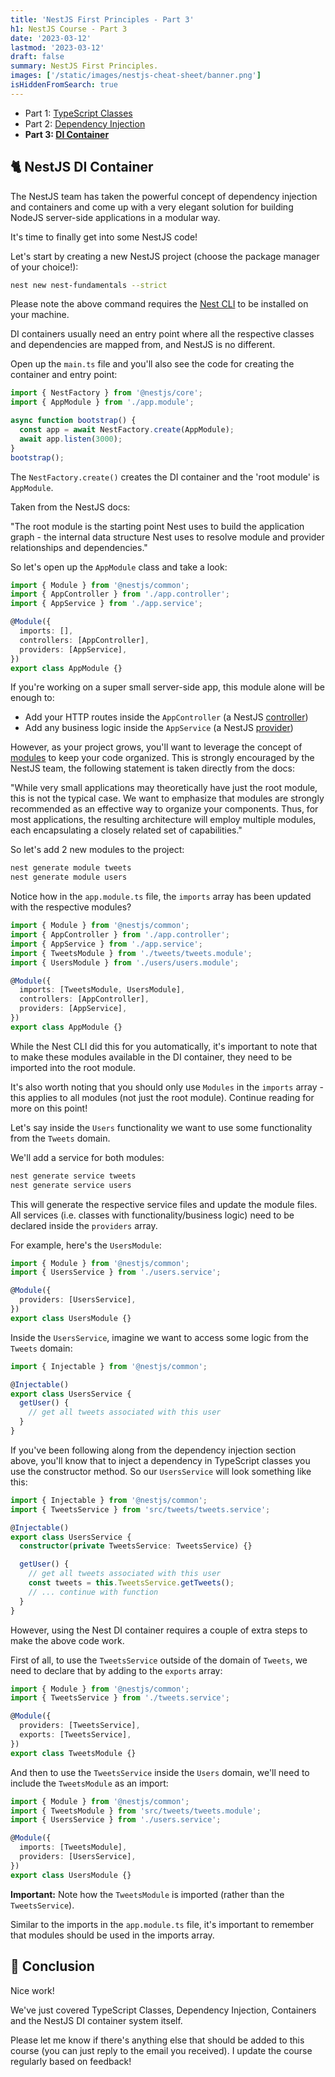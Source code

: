 ```yaml
---
title: 'NestJS First Principles - Part 3'
h1: NestJS Course - Part 3
date: '2023-03-12'
lastmod: '2023-03-12'
draft: false
summary: NestJS First Principles.
images: ['/static/images/nestjs-cheat-sheet/banner.png']
isHiddenFromSearch: true
---
```


- Part 1: [TypeScript Classes](/resources/nestjs-first-principles/part-1)
- Part 2: [Dependency Injection](/resources/nestjs-first-principles/part-2)
- **Part 3: [DI Container](/resources/nestjs-first-principles/part-3)**

## 🐈 NestJS DI Container

The NestJS team has taken the powerful concept of dependency injection and containers and come up with a very elegant solution for building NodeJS server-side applications in a modular way.

It's time to finally get into some NestJS code!

Let's start by creating a new NestJS project (choose the package manager of your choice!):

```bash
nest new nest-fundamentals --strict
```

Please note the above command requires the [Nest CLI](https://docs.nestjs.com/cli/overview) to be installed on your machine.

DI containers usually need an entry point where all the respective classes and dependencies are mapped from, and NestJS is no different.

Open up the `main.ts` file and you'll also see the code for creating the container and entry point:

```ts:main.ts
import { NestFactory } from '@nestjs/core';
import { AppModule } from './app.module';

async function bootstrap() {
  const app = await NestFactory.create(AppModule);
  await app.listen(3000);
}
bootstrap();

```

The `NestFactory.create()` creates the DI container and the 'root module' is `AppModule`.

Taken from the NestJS docs:

"The root module is the starting point Nest uses to build the application graph - the internal data structure Nest uses to resolve module and provider relationships and dependencies."

So let's open up the `AppModule` class and take a look:

```ts:app.module.ts
import { Module } from '@nestjs/common';
import { AppController } from './app.controller';
import { AppService } from './app.service';

@Module({
  imports: [],
  controllers: [AppController],
  providers: [AppService],
})
export class AppModule {}

```

If you're working on a super small server-side app, this module alone will be enough to:

- Add your HTTP routes inside the `AppController` (a NestJS [controller](https://docs.nestjs.com/controllers))
- Add any business logic inside the `AppService` (a NestJS [provider](https://docs.nestjs.com/providers))

However, as your project grows, you'll want to leverage the concept of [modules](https://docs.nestjs.com/module) to keep your code organized. This is strongly encouraged by the NestJS team, the following statement is taken directly from the docs:

"While very small applications may theoretically have just the root module, this is not the typical case. We want to emphasize that modules are strongly recommended as an effective way to organize your components. Thus, for most applications, the resulting architecture will employ multiple modules, each encapsulating a closely related set of capabilities."

So let's add 2 new modules to the project:

```bash
nest generate module tweets
nest generate module users
```

Notice how in the `app.module.ts` file, the `imports` array has been updated with the respective modules?

```ts:app.module.ts
import { Module } from '@nestjs/common';
import { AppController } from './app.controller';
import { AppService } from './app.service';
import { TweetsModule } from './tweets/tweets.module';
import { UsersModule } from './users/users.module';

@Module({
  imports: [TweetsModule, UsersModule],
  controllers: [AppController],
  providers: [AppService],
})
export class AppModule {}
```

While the Nest CLI did this for you automatically, it's important to note that to make these modules available in the DI container, they need to be imported into the root module.

It's also worth noting that you should only use `Modules` in the `imports` array - this applies to all modules (not just the root module). Continue reading for more on this point!

Let's say inside the `Users` functionality we want to use some functionality from the `Tweets` domain.

We'll add a service for both modules:

```bash
nest generate service tweets
nest generate service users
```

This will generate the respective service files and update the module files. All services (i.e. classes with functionality/business logic) need to be declared inside the `providers` array.

For example, here's the `UsersModule`:

```ts:users.module.ts
import { Module } from '@nestjs/common';
import { UsersService } from './users.service';

@Module({
  providers: [UsersService],
})
export class UsersModule {}

```

Inside the `UsersService`, imagine we want to access some logic from the `Tweets` domain:

```ts:users.service.ts
import { Injectable } from '@nestjs/common';

@Injectable()
export class UsersService {
  getUser() {
    // get all tweets associated with this user
  }
}

```

If you've been following along from the dependency injection section above, you'll know that to inject a dependency in TypeScript classes you use the constructor method. So our `UsersService` will look something like this:

```ts:users.service.ts
import { Injectable } from '@nestjs/common';
import { TweetsService } from 'src/tweets/tweets.service';

@Injectable()
export class UsersService {
  constructor(private TweetsService: TweetsService) {}

  getUser() {
    // get all tweets associated with this user
    const tweets = this.TweetsService.getTweets();
    // ... continue with function
  }
}

```

However, using the Nest DI container requires a couple of extra steps to make the above code work.

First of all, to use the `TweetsService` outside of the domain of `Tweets`, we need to declare that by adding to the `exports` array:

```ts:tweets.module.ts
import { Module } from '@nestjs/common';
import { TweetsService } from './tweets.service';

@Module({
  providers: [TweetsService],
  exports: [TweetsService],
})
export class TweetsModule {}

```

And then to use the `TweetsService` inside the `Users` domain, we'll need to include the `TweetsModule` as an import:

```ts:users.module.ts
import { Module } from '@nestjs/common';
import { TweetsModule } from 'src/tweets/tweets.module';
import { UsersService } from './users.service';

@Module({
  imports: [TweetsModule],
  providers: [UsersService],
})
export class UsersModule {}

```

**Important:** Note how the `TweetsModule` is imported (rather than the `TweetsService`).

Similar to the imports in the `app.module.ts` file, it's important to remember that modules should be used in the imports array.

## 🏁 Conclusion

Nice work!

We've just covered TypeScript Classes, Dependency Injection, Containers and the NestJS DI container system itself.

Please let me know if there's anything else that should be added to this course (you can just reply to the email you received). I update the course regularly based on feedback!
